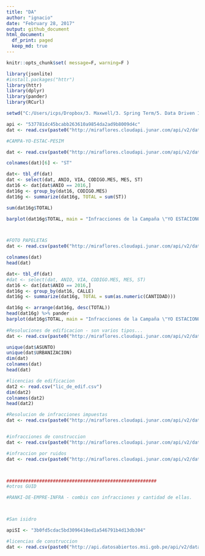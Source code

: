 ```yaml
---
title: "DA"
author: "ignacio"
date: "February 28, 2017"
output: github_document
html_document:
  df_print: paged
  keep_md: true
---
```


```r
knitr::opts_chunk$set( message=F, warning=F )

library(jsonlite)
#install.packages("httr")
library(httr)
library(dplyr)
library(pander)
library(RCurl)

setwd("C:/Users/icps/Dropbox/3. Maxwell/3. Spring Term/5. Data Driven II/Labs/Datosabiertos/")

```

```r
api <- "537781dc45bcabb263610a9854da2ad9b8009d4c"
dat <- read.csv(paste0("http://miraflores.cloudapi.junar.com/api/v2/datastreams/EDUCA/data.csv/?auth_key=", api))


```


```r
#CAMPA-YO-ESTAC-PESIM

dat <- read.csv(paste0("http://miraflores.cloudapi.junar.com/api/v2/datastreams/CAMPA-YO-ESTAC-PESIM/data.csv/?auth_key=", api))

colnames(dat)[6] <- "ST"

dat<- tbl_df(dat)
dat <- select(dat, ANIO, VIA, CODIGO.MES, MES, ST)
dat16 <- dat[dat$ANIO == 2016,]
dat16g <- group_by(dat16, CODIGO.MES)
dat16g <- summarize(dat16g, TOTAL = sum(ST))

sum(dat16g$TOTAL)

barplot(dat16g$TOTAL, main = "Infracciones de la Campaña \"YO ESTACIONO PÉSIMO\" \n Distrito de Miraflores, 2016", names.arg= c("Ene", "Feb", "Mar", "Abr", "May", "Jun", "Jul", "Ago", "Set", "Oct", "Nov", "Dic"), cex.names = .7, col = "steelblue")



#FOTO PAPELETAS
dat <- read.csv(paste0("http://miraflores.cloudapi.junar.com/api/v2/datastreams/FOTO-PAPEL-EMITI/data.csv/?auth_key=", api))

colnames(dat)
head(dat)

dat<- tbl_df(dat)
#dat <- select(dat, ANIO, VIA, CODIGO.MES, MES, ST)
dat16 <- dat[dat$ANIO == 2016,]
dat16g <- group_by(dat16, CALLE)
dat16g <- summarize(dat16g, TOTAL = sum(as.numeric(CANTIDAD)))

dat16g <- arrange(dat16g, desc(TOTAL))
head(dat16g) %>% pander
barplot(dat16g$TOTAL, main = "Infracciones de la Campaña \"YO ESTACIONO PÉSIMO\" \n Distrito de Miraflores, 2016", names.arg= c("Ene", "Feb", "Mar", "Abr", "May", "Jun", "Jul", "Ago", "Set", "Oct", "Nov", "Dic"), cex.names = .7, col = "steelblue")
 
#Resoluciones de edificacion - son varios tipos...
dat <- read.csv(paste0("http://miraflores.cloudapi.junar.com/api/v2/datastreams/RESOL-DE-EDIFI/data.csv/?auth_key=", api))

unique(dat$ASUNTO)
unique(dat$URBANIZACION)
dim(dat)
colnames(dat)
head(dat)

#licencias de edificacion
dat2 <- read.csv("lic_de_edif.csv")
dim(dat2)
colnames(dat2)
head(dat2)

#Resolucion de infracciones impuestas
dat <- read.csv(paste0("http://miraflores.cloudapi.junar.com/api/v2/datastreams/RESOL-DE-SANCI-IMPUE/data.csv/?auth_key=", api))


#infracciones de construccion
dat <- read.csv(paste0("http://miraflores.cloudapi.junar.com/api/v2/datastreams/CONST/data.csv/?auth_key=", api))

#infraccion por ruidos
dat <- read.csv(paste0("http://miraflores.cloudapi.junar.com/api/v2/datastreams/RUIDO/data.csv/?auth_key=", api))



#######################################################
#otros GUID

#RANKI-DE-EMPRE-INFRA - combis con infracciones y cantidad de ellas.



#San isidro

apiSI <- "3b0fd5cdac5bd3096410ed1a546791b4d13db304"

#licencias de construccion
dat <- read.csv(paste0("http://api.datosabiertos.msi.gob.pe/api/v2/datastreams/LICEN-DE-EDIFI/data.csv/?auth_key=", apiSI))


```

